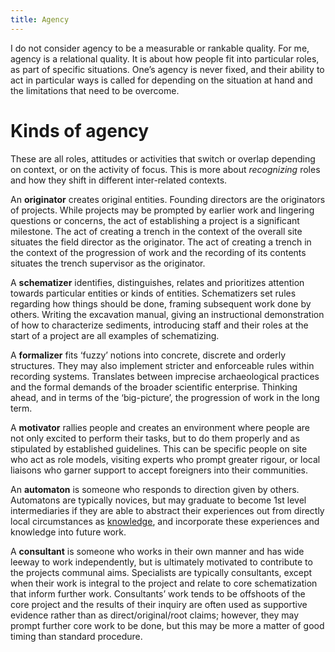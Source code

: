 ```yaml
---
title: Agency
---
```


I do not consider agency to be a measurable or rankable quality. For me, agency is a relational quality. It is about how people fit into particular roles, as part of specific situations.
One's agency is never fixed, and their ability to act in particular ways is called for depending on the situation at hand and the limitations that need to be overcome.

# Kinds of agency
These are all roles, attitudes or activities that switch or overlap depending on context, or on the activity of focus.
This is more about *recognizing* roles and how they shift in different inter-related contexts.

An **originator** creates original entities.
Founding directors are the originators of projects. While projects may be prompted by earlier work and lingering questions or concerns, the act of establishing a project is a significant milestone.
The act of creating a trench in the context of the overall site situates the field director as the originator.
The act of creating a trench in the context of the progression of work and the recording of its contents situates the trench supervisor as the originator.

A **schematizer** identifies, distinguishes, relates and prioritizes attention towards particular entities or kinds of entities.
Schematizers set rules regarding how things should be done, framing subsequent work done by others. Writing the excavation manual, giving an instructional demonstration of how to characterize sediments, introducing staff and their roles at the start of a project are all examples of schematizing.

A **formalizer** fits 'fuzzy' notions into concrete, discrete and orderly structures.
They may also implement stricter and enforceable rules within recording systems. Translates between imprecise archaeological practices and the formal demands of the broader scientific enterprise.
Thinking ahead, and in terms of the 'big-picture', the progression of work in the long term.

A **motivator** rallies people and creates an environment where people are not only excited to perform their tasks, but to do them properly and as stipulated by established guidelines.
This can be specific people on site who act as role models, visiting experts who prompt greater rigour, or local liaisons who garner support to accept foreigners into their communities.

An **automaton** is someone who responds to direction given by others. Automatons are typically novices, but may graduate to become 1st level intermediaries if they are able to abstract their experiences out from directly local circumstances as [knowledge](knowledge "wikilink"), and incorporate these experiences and knowledge into future work.

A **consultant** is someone who works in their own manner and has wide leeway to work independently, but is ultimately motivated to contribute to the projects communal aims.
Specialists are typically consultants, except when their work is integral to the project and relate to core schematization that inform further work.
Consultants' work tends to be offshoots of the core project and the results of their inquiry are often used as supportive evidence rather than as direct/original/root claims; however, they may prompt further core work to be done, but this may be more a matter of good timing than standard procedure.


